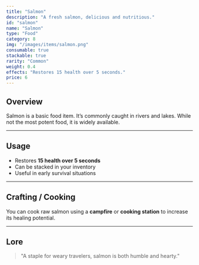 ```yaml
---
title: "Salmon"
description: "A fresh salmon, delicious and nutritious."
id: "salmon"
name: "Salmon"
type: "Food"
category: 8
img: "/images/items/salmon.png"
consumable: true
stackable: true
rarity: "Common"
weight: 0.4
effects: "Restores 15 health over 5 seconds."
price: 6
---
```


## Overview

Salmon is a basic food item. It’s commonly caught in rivers and lakes. While not the most potent food, it is widely available.

---

## Usage

- Restores **15 health over 5 seconds**
- Can be stacked in your inventory
- Useful in early survival situations

---

## Crafting / Cooking

You can cook raw salmon using a **campfire** or **cooking station** to increase its healing potential.

---

## Lore

> "A staple for weary travelers, salmon is both humble and hearty."